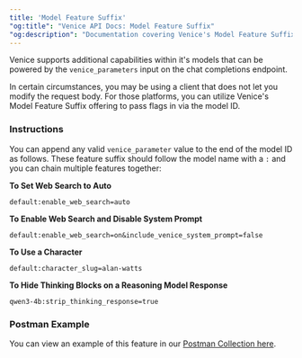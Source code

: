 ```yaml
---
title: 'Model Feature Suffix'
"og:title": "Venice API Docs: Model Feature Suffix"
"og:description": "Documentation covering Venice's Model Feature Suffix feature."
---
```


Venice supports additional capabilities within it's models that can be powered by the `venice_parameters` input on the chat completions endpoint.

In certain circumstances, you may be using a client that does not let you modify the request body. For those platforms, you can utilize Venice's Model Feature Suffix offering to pass flags in via the model ID.

### Instructions

You can append any valid `venice_parameter` value to the end of the model ID as follows. These feature suffix should follow the model name with a `:` and you can chain multiple features together:

**To Set Web Search to Auto**
```
default:enable_web_search=auto
```

**To Enable Web Search and Disable System Prompt**
```
default:enable_web_search=on&include_venice_system_prompt=false
```

**To Use a Character**
```
default:character_slug=alan-watts
```

**To Hide Thinking Blocks on a Reasoning Model Response**
```
qwen3-4b:strip_thinking_response=true
```

### Postman Example

You can view an example of this feature in our [Postman Collection here](https://www.postman.com/veniceai/workspace/venice-ai-workspace/request/38652128-857f29ff-ee70-4c7c-beba-ef884bdc93be?action=share&creator=38652128&ctx=documentation&active-environment=38652128-ef110f4e-d3e1-43b5-8029-4d6877e62041).